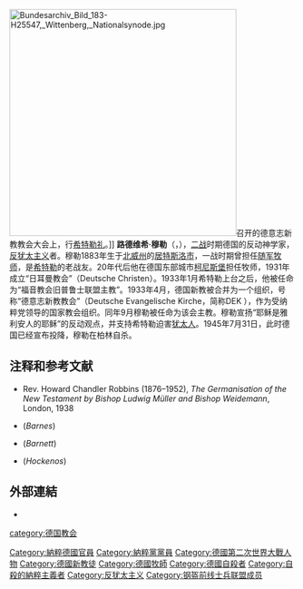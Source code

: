 {{Fanpov}}
{{Infobox officeholder
| 姓名          = 路德维希·穆勒
| 原名          = Ludwig Müller
| 圖像          = Bundesarchiv Bild 183-H30223, Ludwig Müller.jpg
| 圖像大小      = 
| 圖像說明      = 
| 出生日期                  = {{Birth date|1883|6|23}}
| 出生地點                  = 
| 逝世日期                  = {{death date and age|1945|7|31|1883|6|23}}
| 逝世地點                  = 
| 宗教信仰                      = 
| 政黨                      = [[File:Flag_of_the_NSDAP_(1920–1945).svg|20px]]  [[國家社會主義德国工人黨|國家社會主義德国工人黨]]
}}
[[File:Bundesarchiv_Bild_183-H25547,_Wittenberg,_Nationalsynode.jpg|400px]]召开的德意志新教教会大会上，行[[納粹禮|希特勒礼]]。]]
'''路德维希·穆勒'''（{{lang-de|Ludwig Müller}}，{{bd|1883年|6月23日|1945年|7月31日}}），[[二战|二战]]时期德国的反动神学家，[[反犹太主义|反犹太主义]]者。穆勒1883年生于[[北威州|北威州]]的[[居特斯洛|居特斯洛市]]，一战时期曾担任[[随军牧师|随军牧师]]，是[[希特勒|希特勒]]的老战友。20年代后他在德国东部城市[[柯尼斯堡|柯尼斯堡]]担任牧师，1931年成立“日耳曼教会”（Deutsche Christen）。1933年1月希特勒上台之后，他被任命为“福音教会旧普鲁士联盟主教”。1933年4月，德国新教被合并为一个组织，号称“德意志新教教会”（Deutsche Evangelische Kirche，简称DEK ），作为受纳粹党领导的国家教会组织。同年9月穆勒被任命为该会主教。穆勒宣扬“耶稣是雅利安人的耶稣”的反动观点，并支持希特勒迫害[[犹太人|犹太人]]。1945年7月31日，此时德国已经宣布投降，穆勒在柏林自杀。

==注释和参考文献==
* Rev. Howard Chandler Robbins (1876–1952), ''The Germanisation of the New Testament by Bishop Ludwig Müller and Bishop Weidemann'', London, 1938

*{{cite book | title = Nazism, Liberalism, & Christianity: Protestant social thought in Germany & Great Britain, 1925-1937| url = https://archive.org/details/nazismliberalism0000barn| first =Kenneth C. | last = Barnes|publisher =University Press of Kentucky| year= 1991|isbn = 0-8131-1729-1 }}  (''Barnes'') 

*{{cite book | title = For the Soul of the People: Protestant Protest Against Hitler| url = https://archive.org/details/forsoulofpeoplep0000barn| first =Victoria | last = Barnett| publisher = Oxford University Press US| year= 1992|
isbn = 0-19-512118-X }}  (''Barnett'')

*{{cite book | first = Matthew D. | last = Hockenos |title = A Church Divided: German Protestants Confront the Nazi Past | url = https://archive.org/details/churchdividedger0000hock |location = Bloomington | publisher= Indiana University Press | year= 2004 | isbn = 978-0-253-34448-9 }} (''Hockenos'')

==外部連結==
* {{PM20|FID=pe/012617}}

{{Authority control}}
{{Portal bar|納粹德國|第二次世界大戰|人物}}

{{DEFAULTSORT:Mueller, Ludwig}}
[[category:德国教会|category:德国教会]]
[[Category:納粹德國官員|Category:納粹德國官員]]
[[Category:納粹黨黨員|Category:納粹黨黨員]]
[[Category:德國第二次世界大戰人物|Category:德國第二次世界大戰人物]]
[[Category:德國新教徒|Category:德國新教徒]]
[[Category:德國牧師|Category:德國牧師]]
[[Category:德國自殺者|Category:德國自殺者]]
[[Category:自殺的納粹主義者|Category:自殺的納粹主義者]]
[[Category:反犹太主义|Category:反犹太主义]]
[[Category:钢盔前线士兵联盟成员|Category:钢盔前线士兵联盟成员]]